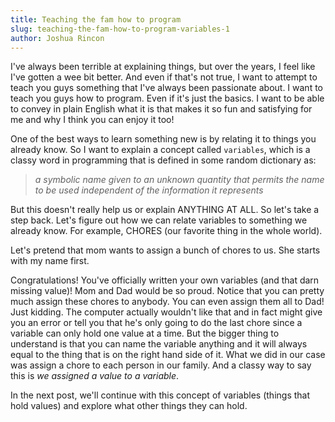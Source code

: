 ---
title: Teaching the fam how to program
slug: teaching-the-fam-how-to-program-variables-1
author: Joshua Rincon
---


I've always been terrible at explaining things, but over the years, I feel like I've gotten a wee bit better. And even if that's not true, I want to attempt to teach you guys something that I've always been passionate about. I want to teach you guys how to program. Even if it's just the basics. I want to be able to convey in plain English what it is that makes it so fun and satisfying for me and why I think you can enjoy it too!

One of the best ways to learn something new is by relating it to things you already know. So I want to explain a concept called `variables`, which is a classy word in programming that is defined in some random dictionary as:

> _a symbolic name given to an unknown quantity that permits the name to be used independent of the information it represents_

But this doesn't really help us or explain ANYTHING AT ALL. So let's take a step back. Let's figure out how we can relate variables to something we already know. For example, CHORES (our favorite thing in the whole world).

Let's pretend that mom wants to assign a bunch of chores to us. She starts with my name first.

<!-- BEGIN CHAPTER 1 WITH CODE -->

<ChapterOne />

Congratulations! You've officially written your own variables (and that darn missing value)! Mom and Dad would be so proud. Notice that you can pretty much assign these chores to anybody. You can even assign them all to Dad! Just kidding. The computer actually wouldn't like that and in fact might give you an error or tell you that he's only going to do the last chore since a variable can only hold one value at a time. But the bigger thing to understand is that you can name the variable anything and it will always equal to the thing that is on the right hand side of it. What we did in our case was assign a chore to each person in our family. And a classy way to say this is _we assigned a value to a variable_.

In the next post, we'll continue with this concept of variables (things that hold values) and explore what other things they can hold.
